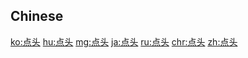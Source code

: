 {{also|點頭}}
==Chinese==
{{zh-see|點頭}}

[[ko:点头]]
[[hu:点头]]
[[mg:点头]]
[[ja:点头]]
[[ru:点头]]
[[chr:点头]]
[[zh:点头]]